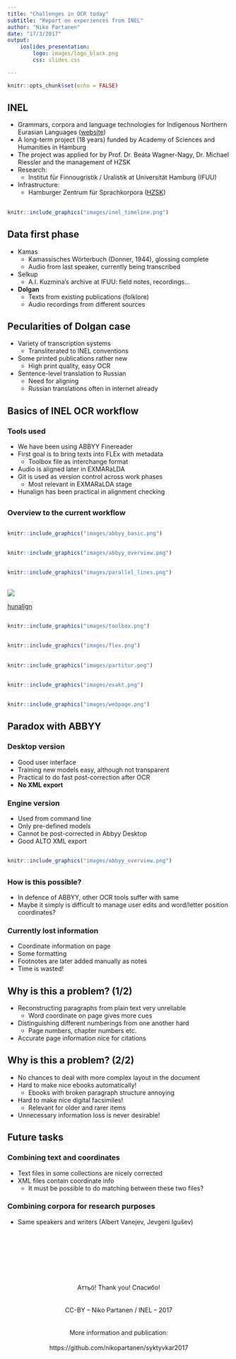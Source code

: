 ```yaml
---
title: "Challenges in OCR today"
subtitle: "Report on experiences from INEL"
author: "Niko Partanen"
date: "17/3/2017"
output: 
    ioslides_presentation:
        logo: images/logo_black.png
        css: slides.css

---
```


```r
knitr::opts_chunk$set(echo = FALSE)
```

## INEL

- Grammars, corpora and language technologies for Indigenous Northern Eurasian Languages ([website](https://inel.corpora.uni-hamburg.de/))
- A long-term project (18 years) funded by Academy of Sciences and Humanities in Hamburg
- The project was applied for by Prof. Dr. Beáta Wagner-Nagy, Dr. Michael Riessler and the management of HZSK
- Research:
    - Institut für Finnougristik / Uralistik at Universität Hamburg (IFUU)
- Infrastructure:
    - Hamburger Zentrum für Sprachkorpora ([HZSK](https://corpora.uni-hamburg.de/hzsk/))

## {.flexbox .vcenter}

```r
knitr::include_graphics("images/inel_timeline.png")
```

## Data first phase

- Kamas
    - Kamassisches Wörterbuch (Donner, 1944), glossing complete
    - Audio from last speaker, currently being transcribed
- Selkup
    - A.I. Kuzmina's archive at IFUU: field notes, recordings…
- **Dolgan**
    - Texts from existing publications (folklore)
    - Audio recordings from different sources

## Pecularities of Dolgan case

- Variety of transcription systems
    - Transliterated to INEL conventions
- Some printed publications rather new
    - High print quality, easy OCR
- Sentence-level translation to Russian
    - Need for aligning
    - Russian translations often in internet already

## Basics of INEL OCR workflow

### Tools used

- We have been using ABBYY Finereader
- First goal is to bring texts into FLEx with metadata
    - Toolbox file as interchange format
- Audio is aligned later in EXMARaLDA
- Git is used as version control across work phases
    - Most relevant in EXMARaLDA stage
- Hunalign has been practical in alignment checking

## {.flexbox .vcenter}

### Overview to the current workflow

## {.flexbox .vcenter}

```r
knitr::include_graphics("images/abbyy_basic.png")
```

## {.flexbox .vcenter}

```r
knitr::include_graphics("images/abbyy_overview.png")
```

## {.flexbox .vcenter}

```r
knitr::include_graphics("images/parallel_lines.png")
```

## {.flexbox .vcenter}

![](images/hunalign.png)

[hunalign](https://github.com/mrorii/hunalign)

## {.flexbox .vcenter}

```r
knitr::include_graphics("images/toolbox.png")
```

## {.flexbox .vcenter}

```r
knitr::include_graphics("images/flex.png")
```

## {.flexbox .vcenter}

```r
knitr::include_graphics("images/partitur.png")
```

## {.flexbox .vcenter}

```r
knitr::include_graphics("images/exakt.png")
```


## {.flexbox .vcenter}

```r
knitr::include_graphics("images/webpage.png")
```

## Paradox with ABBYY

### Desktop version

- Good user interface
- Training new models easy, although not transparent
- Practical to do fast post-correction after OCR
- **No XML export**

### Engine version

- Used from command line
- Only pre-defined models
- Cannot be post-corrected in Abbyy Desktop
- Good ALTO XML export

## {.flexbox .vcenter}

```r
knitr::include_graphics("images/abbyy_overview.png")
```

##

### How is this possible?

- In defence of ABBYY, other OCR tools suffer with same
- Maybe it simply is difficult to manage user edits and word/letter position coordinates?

### Currently lost information

- Coordinate information on page
- Some formatting
- Footnotes are later added manually as notes
- Time is wasted!

## Why is this a problem? (1/2)

- Reconstructing paragraphs from plain text very unreliable
    - Word coordinate on page gives more cues
- Distinguishing different numberings from one another hard
    - Page numbers, chapter numbers etc.
- Accurate page information nice for citations

## Why is this a problem? (2/2)

- No chances to deal with more complex layout in the document
- Hard to make nice ebooks automatically!
    - Ebooks with broken paragraph structure annoying
- Hard to make nice digital facsimiles!
    - Relevant for older and rarer items

- Unnecessary information loss is never desirable!

## Future tasks

### Combining text and coordinates

- Text files in some collections are nicely corrected
- XML files contain coordinate info
    - It must be possible to do matching between these two files?

### Combining corpora for research purposes

- Same speakers and writers (Albert Vanejev, Jevgeni Igušev)

##

</br></br>
</br></br>
</br></br>
<center>Аттьӧ! Thank you! Спасибо!</center>
</br></br>
<center>CC-BY -- Niko Partanen / INEL -- 2017</center>
</br></br>
<center>More information and publication:</center>
</br>
<center>https://github.com/nikopartanen/syktyvkar2017</center>
<!--
---

class: inverse, center, middle
 
# Glimpse to handwritten text recognition

---

background-image: url(0001.jpg)

---

## State of the art

- Not yet used in INEL


- Current tools demand 50-100 pages of training data
    - Compare to the average size of one dataset
    
    
- Models are additive, so different handwritings help one another
    - Not tested yet, but probably more character set then language specific
    - Training a model for Scientific Komi Transcription a worthy goal
    
    
- Some tools proprietary, open source lags bit behind
    - Training data naturally free and can be reused
-->    


